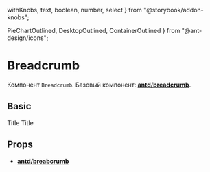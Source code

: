 
  withKnobs,
  text,
  boolean,
  number,
  select
} from "@storybook/addon-knobs";

  PieChartOutlined,
  DesktopOutlined,
  ContainerOutlined
} from "@ant-design/icons";

<Meta title="Components/Breadcrumb" component={Breadcrumb} />

# Breadcrumb

Компонент `Breadcrumb`. Базовый компонент:
[**antd/breadcrumb**](https://ant.design/components/breadcrumb/).

## Basic

<Preview>
  <Story name="Basic">
    <Breadcrumb>
      <Breadcrumb.Item>Title</Breadcrumb.Item>
      <Breadcrumb.Item>Title</Breadcrumb.Item>
    </Breadcrumb>
  </Story>
</Preview>

## Props

- [**antd/breabcrumb**](https://ant.design/components/breabcrumb/#API)

<Props of={BreadcrumbWithProps} />
